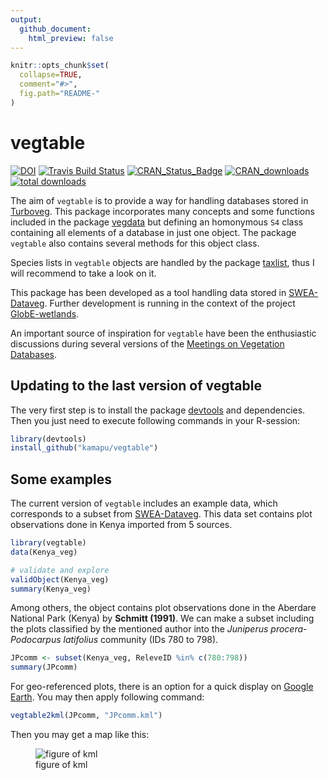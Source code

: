 ```yaml
---
output:
  github_document:
    html_preview: false
---
```


<!-- README.md is generated from README.Rmd. Please edit that file -->

```r
knitr::opts_chunk$set(
  collapse=TRUE,
  comment="#>",
  fig.path="README-"
)
```

# vegtable

[![DOI](https://zenodo.org/badge/55006983.svg)](https://zenodo.org/badge/latestdoi/55006983)
[![Travis Build Status](https://travis-ci.org/kamapu/vegtable.svg?branch=master)](https://travis-ci.org/kamapu/vegtable)
[![CRAN_Status_Badge](http://www.r-pkg.org/badges/version/vegtable)](https://cran.r-project.org/package=vegtable)
[![CRAN_downloads](http://cranlogs.r-pkg.org/badges/vegtable)](https://cran.r-project.org/package=vegtable)
[![total downloads](http://cranlogs.r-pkg.org/badges/grand-total/vegtable)](https://cran.r-project.org/package=vegtable)


The aim of `vegtable` is to provide a way for handling databases stored in
[Turboveg](http://www.synbiosys.alterra.nl/turboveg). This package incorporates
many concepts and some functions included in the package
[vegdata](https://cran.r-project.org/package=vegdata) but defining an homonymous
`S4` class containing all elements of a database in just one object. The package
`vegtable` also contains several methods for this object class.

Species lists in `vegtable` objects are handled by the package
[taxlist](https://github.com/kamapu/taxlist), thus I will recommend to take a
look on it.

This package has been developed as a tool handling data stored in
[SWEA-Dataveg](http://www.givd.info/ID/AF-00-006). Further development is
running in the context of the project
[GlobE-wetlands](https://www.wetlands-africa.de/).

An important source of inspiration for `vegtable` have been the enthusiastic
discussions during several versions of the [Meetings on Vegetation
Databases](http://www.hswt.de/person/joerg-ewald/vegetationsdatenbanken.html).

## Updating to the last version of vegtable
The very first step is to install the package
[devtools](https://github.com/hadley/devtools) and dependencies. Then you just
need to execute following commands in your R-session:

```r
library(devtools)
install_github("kamapu/vegtable")
```

## Some examples
The current version of `vegtable` includes an example data, which corresponds to
a subset from [SWEA-Dataveg](http://www.givd.info/ID/AF-00-006). This data set
contains plot observations done in Kenya imported from 5 sources.

```r
library(vegtable)
data(Kenya_veg)

# validate and explore
validObject(Kenya_veg)
summary(Kenya_veg)
```

Among others, the object contains plot observations done in the Aberdare
National Park (Kenya) by __Schmitt (1991)__. We can make a subset including the
plots classified by the mentioned author into the *Juniperus
procera*-*Podocarpus latifolius* community (IDs 780 to 798).

```r
JPcomm <- subset(Kenya_veg, ReleveID %in% c(780:798))
summary(JPcomm)
```

For geo-referenced plots, there is an option for a quick display on [Google
Earth](https://www.google.com/earth). You may then apply following command:

```r
vegtable2kml(JPcomm, "JPcomm.kml")
```

Then you may get a map like this:

![figure of kml](README-figures/Juniperus.jpg)
